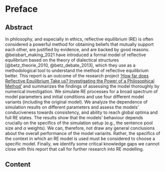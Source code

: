# Preface <!-- {.unnumbered} -->


## Abstract

In philosophy, and especially in ethics, reflective equilibrium (RE) is often considered a powerful method for obtaining beliefs that mutually support each other, are justified by evidence, and are backed by good reasons. @beisbart_making_2021 have introduced a formal model of reflective equilibrium based on the theory of dialectical structures [@betz_theorie_2010, @betz_debate_2013], which they use as a methodological tool to understand the method of reflective equilibrium better. This report is an outcome of the research project ['How far does Reflective Equilibrium Take us? Investigating the Power of a Philosophical Method']({{< var link.re-project >}}) and summarizes the findings of assessing the model thoroughly by numerical investigation. We simulate RE processes for a broad spectrum of model parameters and initial conditions and use four different model variants (including the original model). We analyze the dependence of simulation results on different parameters and assess the models' conduciveness towards consistency, and ability to reach global optima and full RE states. The results show that the models' behaviour depends crucially on the specifics of the simulation setup (e.g., the sentence pool size and $\alpha$ weights). We can, therefore, not draw any general conclusions about the overall performance of the model variants. Rather, the specifics of the context in which an RE model is used must be considered to choose a specific model. Finally, we identify some critical knowledge gaps we cannot close with this report that call for further research into RE modelling.      


## Content

:::: {.columns}

<!--Introduction-->
::: {.column width="20%"}
![](figures/preface_scales){width=100}
:::

::: {.column width="10%"}
<!-- empty column to create horizontal gap -->
:::

::: {.column width="70%"}
In @sec-intro, we introduce the formal model of reflective equilibrium of @beisbart_making_2021 together with three variations of the original model that have been included in this report. We motivate the metrics for model validations that guide our assessment. Finally, we describe the ensemble of RE simulations that has been generated by the computer implementation of the formal model of RE.
:::

:::{.column width="100%"}
<!-- empty column to create vertical gap -->
:::

<!--General Properties-->
::: {.column width="20%"}
![](figures/preface_data){width=100}
:::

::: {.column width="10%"}
<!-- empty column to create horizontal gap -->
:::

::: {.column width="70%"}
In @sec-general-props, we present general results about the ensemble of RE simulation that form the basis of this report. They help to understand the model better,  and they ease the interpretation of salient results, subsequently.
:::

:::{.column width="100%"}
<!-- empty column to create vertical gap -->
:::

<!--GO and FP-->
::: {.column width="20%"}
![](figures/preface_venn){width=100}
:::

::: {.column width="10%"}
<!-- empty column to create horizontal gap -->
:::

::: {.column width="70%"}
In @sec-go-and-fp, we provide results concerning the overlap of two outputs produced by the model: global optima and fixed points. They represent the static aspect of equilibrium states and the dynamic aspect of equilibration processes in RE, respectively.
:::

:::{.column width="100%"}
<!-- empty column to create vertical gap -->
:::

<!--Full RE statesy-->
::: {.column width="20%"}
![](figures/preface_crown){width=100}
:::

::: {.column width="10%"}
<!-- empty column to create horizontal gap -->
:::

::: {.column width="70%"}
In @sec-full-re-states, we present results concerning the attainment of full RE states which meet the highest standards for RE outputs. Full RE states represent outputs that can be understood to be justified by RE.
:::

:::{.column width="100%"}
<!-- empty column to create vertical gap -->
:::

<!--Consistency-->
::: {.column width="20%"}
![](figures/preface_contradiction){width=100}
:::

::: {.column width="10%"}
<!-- empty column to create horizontal gap -->
:::

::: {.column width="70%"}
In @sec-commitment-consistency, we analyse different aspects of consistency pertaining to the outputs of the formal model. Commonly, consistency is considered to be a necessary requirement for coherence.  
:::

:::{.column width="100%"}
<!-- empty column to create vertical gap -->
:::

<!--Extreme values-->
::: {.column width="20%"}
![](figures/preface_max){width=100}
:::

::: {.column width="10%"}
<!-- empty column to create horizontal gap -->
:::

::: {.column width="70%"}
In @sec-extreme-values, we display outcomes regarding maximal values of measures of RE desiderata that guide the selection of states. This part of the analysis aims to foster understanding about the trade-offs in the formal model of RE.
:::

:::{.column width="100%"}
<!-- empty column to create vertical gap -->
:::

<!--Summary-->
::: {.column width="20%"}
![](figures/preface_plane){width=100}
:::

::: {.column width="10%"}
<!-- empty column to create horizontal gap -->
:::

::: {.column width="70%"}
In @sec-summary, we summarize the main outcomes of the report and provide an outlook to promising lines of future research.
:::

:::{.column width="100%"}
<!-- empty column to create vertical gap -->
**Appendices**
:::

<!--Appendix: Tipping Line-->
::: {.column width="20%"}
![](figures/preface_formula){width=100}
:::

::: {.column width="10%"}
<!-- empty column to create horizontal gap -->
:::

::: {.column width="70%"}
In @sec-appendix-tipping , we prove analytic results about linear model variants. These results explain the salient behaviour of linear model variants that occurs throughout the report.
:::

:::{.column width="100%"}
<!-- empty column to create vertical gap -->
:::

<!--Appendix: Trivial Endpoints-->
::: {.column width="20%"}
![](figures/preface_trivial){width=100}
:::

::: {.column width="10%"}
<!-- empty column to create horizontal gap -->
:::

::: {.column width="70%"}
In @sec-appendix-trivial, we analyse data with respect to the attainment of "trivial" outcomes, i.e. states that consist of a single commitment paired with a singleton theory.
:::

:::{.column width="100%"}
<!-- empty column to create vertical gap -->
:::

<!--Appendix: Systematicity measures-->
::: {.column width="20%"}
![](figures/preface_check){width=100}
:::

::: {.column width="10%"}
<!-- empty column to create horizontal gap -->
:::

::: {.column width="70%"}
In @sec-appendix-systematicity, we discuss alternative systematicity measures by analytical means. In view of shortcomings of the original systematicity measure, we evaluate the newly proposed measures in view of various desiderata for such measures.
:::

:::{.column width="100%"}
<!-- empty column to create vertical gap -->
:::

::::

## Reproducibility

All findings and the underlying data can be reproduced by using the [Python implementation]({{< var link.rethon >}}) of the model. The data that the model produced can be found [here]({{< var link.reproduction-data >}}). For each chapter you will find [here]({{< var link.reproduction-notebooks >}}) a Jupyter notebook whose execution produces all analysis results. For more specific instructions of how to reproduce all findings, please refer to the [github repo of this report]({{< var link.reproduction-infos >}}).

## Licence

This work is licensed under a
[Creative Commons Attribution 4.0 International License][cc-by].

[![CC BY 4.0][cc-by-image]][cc-by]

[cc-by]: http://creativecommons.org/licenses/by/4.0/
[cc-by-image]: https://i.creativecommons.org/l/by/4.0/88x31.png
[cc-by-shield]: https://img.shields.io/badge/License-CC%20BY%204.0-lightgrey.svg

## Citation

BibTex citation:

```bibtex
@article{freivogel_assessing_2024,
  title = {Assessing a {{Formal Model}} of {{Reflective Equilibrium}}},
  author = {Freivogel, Andreas and Cacean, Sebastian},
  year = {2024},
  month = august,
  doi = {10.5281/zenodo.13294165},
  langid = {english},
  url = {https://re-models.github.io/re-technical-report/},
}
```


::: {.callout-note icon=false}

## For attribution, please cite this works as, for instance:

Freivogel, A., & Cacean, S. (2024). *Assessing a Formal Model of Reflective Equilibrium*. <https://doi.org/10.5281/zenodo.13294165>

:::

## Credits

This report is part of the research project ['How far does Reflective Equilibrium Take us? Investigating the Power of a Philosophical Method']({{< var link.re-project >}}) (SNSF grant 182854 and German Research Foundation grant 412679086). Earlier versions of it were discussed on several occasions with all members of the project. We thank, in particular, Claus Beisbart, Gregor Betz, Georg Brun, Alexander Koch and Richard Lohse for their helpful comments, which helped to improve this report considerably. Finally, the authors acknowledge support by the state of Baden-Württemberg through the joint high-performance computer system [bwHPC]({{< var link.bwHPC >}}).